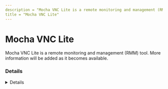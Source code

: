 ---
description = "Mocha VNC Lite is a remote monitoring and management (RMM) tool. More information will be added as it becomes available."
title = "Mocha VNC Lite"
---



# Mocha VNC Lite

Mocha VNC Lite is a remote monitoring and management (RMM) tool. More information will be added as it becomes available.

### Details
<Details author={""}
         category={""}
         created={""}
         website={""}
         lastModified={""}
         privileges={""}
         free={ false }
         verification={ false }
/>

#### Installation Paths
<Card code={ ["This installs a modified VNC and cannot be blocked by path separate from VNC", "This installs a modified VNC and cannot be blocked by path separate from VNC", "*\\RealVNC\\VNC4\\*"] }/>





### Forensic Artifacts










